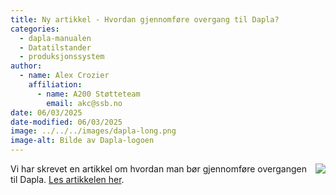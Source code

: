 ```yaml
---
title: Ny artikkel - Hvordan gjennomføre overgang til Dapla?
categories:
  - dapla-manualen
  - Datatilstander
  - produksjonssystem
author:
  - name: Alex Crozier
    affiliation:
      - name: A200 Støtteteam
        email: akc@ssb.no
date: 06/03/2025
date-modified: 06/03/2025
image: ../../../images/dapla-long.png
image-alt: Bilde av Dapla-logoen
---
```


![](../../../images/dapla-lab-datadoc-service.png){style="max-width: 40%; float: right;" fig-alt="Dapla logo"}
Vi har skrevet en artikkel om hvordan man bør gjennomføre overgangen til Dapla. [Les artikkelen her](../../../statistikkere/dapla-overgang.qmd).